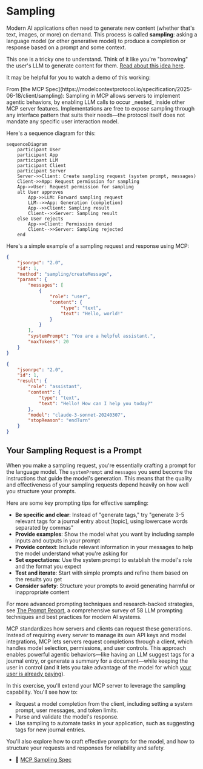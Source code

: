# Sampling

Modern AI applications often need to generate new content (whether that's text,
images, or more) on demand. This process is called **sampling**: asking a
language model (or other generative model) to produce a completion or response
based on a prompt and some context.

This one is a tricky one to understand. Think of it like you're "borrowing" the
user's LLM to generate content for them.
[Read about this idea here](https://www.epicai.pro/how-to-use-sampling-in-mcp-borrow-the-users-llm-o7nk3).

It may be helpful for you to watch a demo of this working:

<EpicVideo url="https://www.epicai.pro/using-mcp-sampling-in-vs-code-insiders-dd12d" />

<callout-success>
	From [the MCP
	Spec](https://modelcontextprotocol.io/specification/2025-06-18/client/sampling):
	Sampling in MCP allows servers to implement agentic behaviors, by enabling LLM
	calls to occur _nested_ inside other MCP server features. Implementations are
	free to expose sampling through any interface pattern that suits their
	needs—the protocol itself does not mandate any specific user interaction
	model.
</callout-success>

Here's a sequence diagram for this:

```mermaid
sequenceDiagram
	participant User
	participant App
	participant LLM
	participant Client
	participant Server
	Server->>Client: Create sampling request (system prompt, messages)
	Client->>App: Request permission for sampling
	App->>User: Request permission for sampling
	alt User approves
		App->>LLM: Forward sampling request
		LLM-->>App: Generation (completion)
		App-->>Client: Sampling result
		Client-->>Server: Sampling result
	else User rejects
		App->>Client: Permission denied
		Client-->>Server: Sampling rejected
	end
```

Here's a simple example of a sampling request and response using MCP:

```json filename="server-request.json" nocopy
{
	"jsonrpc": "2.0",
	"id": 1,
	"method": "sampling/createMessage",
	"params": {
		"messages": [
			{
				"role": "user",
				"content": {
					"type": "text",
					"text": "Hello, world!"
				}
			}
		],
		"systemPrompt": "You are a helpful assistant.",
		"maxTokens": 20
	}
}
```

```json filename="client-response.json" nocopy
{
	"jsonrpc": "2.0",
	"id": 1,
	"result": {
		"role": "assistant",
		"content": {
			"type": "text",
			"text": "Hello! How can I help you today?"
		},
		"model": "claude-3-sonnet-20240307",
		"stopReason": "endTurn"
	}
}
```

## Your Sampling Request is a Prompt

When you make a sampling request, you're essentially crafting a prompt for the language model. The `systemPrompt` and `messages` you send become the instructions that guide the model's generation. This means that the quality and effectiveness of your sampling requests depend heavily on how well you structure your prompts.

Here are some key prompting tips for effective sampling:

- **Be specific and clear**: Instead of "generate tags," try "generate 3-5 relevant tags for a journal entry about [topic], using lowercase words separated by commas"
- **Provide examples**: Show the model what you want by including sample inputs and outputs in your prompt
- **Provide context**: Include relevant information in your messages to help the model understand what you're asking for
- **Set expectations**: Use the system prompt to establish the model's role and the format you expect
- **Test and iterate**: Start with simple prompts and refine them based on the results you get
- **Consider safety**: Structure your prompts to avoid generating harmful or inappropriate content

For more advanced prompting techniques and research-backed strategies, see [The Prompt Report](https://arxiv.org/abs/2406.06608), a comprehensive survey of 58 LLM prompting techniques and best practices for modern AI systems.

MCP standardizes how servers and clients can request these generations. Instead
of requiring every server to manage its own API keys and model integrations, MCP
lets servers request completions through a client, which handles model
selection, permissions, and user controls. This approach enables powerful
agentic behaviors—like having an LLM suggest tags for a journal entry, or
generate a summary for a document—while keeping the user in control (and it lets
you take advantage of the model for which
[your user is already paying](https://www.epicai.pro/the-cost-effective-promise-of-model-context-protocol-mcp-jnwt3)).

In this exercise, you'll extend your MCP server to leverage the sampling
capability. You'll see how to:

- Request a model completion from the client, including setting a system prompt,
  user messages, and token limits.
- Parse and validate the model's response.
- Use sampling to automate tasks in your application, such as suggesting tags
  for new journal entries.

You'll also explore how to craft effective prompts for the model, and how to
structure your requests and responses for reliability and safety.

- 📜 [MCP Sampling Spec](https://modelcontextprotocol.io/specification/2025-06-18/client/sampling)

